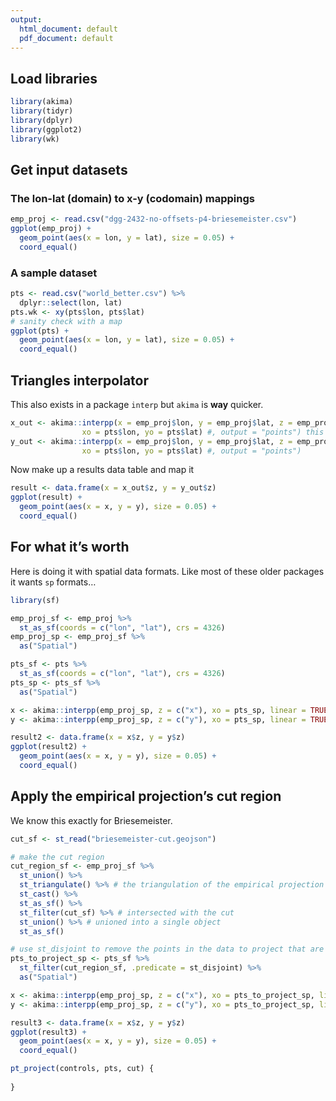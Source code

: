 ```yaml
---
output:
  html_document: default
  pdf_document: default
---
```


## Load libraries

```r
library(akima)
library(tidyr)
library(dplyr)
library(ggplot2)
library(wk)
```

## Get input datasets

### The lon-lat (domain) to x-y (codomain) mappings

```r
emp_proj <- read.csv("dgg-2432-no-offsets-p4-briesemeister.csv")
ggplot(emp_proj) +
  geom_point(aes(x = lon, y = lat), size = 0.05) +
  coord_equal()
```

### A sample dataset

```r
pts <- read.csv("world_better.csv") %>%
  dplyr::select(lon, lat)
pts.wk <- xy(pts$lon, pts$lat)
# sanity check with a map
ggplot(pts) + 
  geom_point(aes(x = lon, y = lat), size = 0.05) + 
  coord_equal()
```

## Triangles interpolator

This also exists in a package `interp` but `akima` is **way** quicker.

```r
x_out <- akima::interpp(x = emp_proj$lon, y = emp_proj$lat, z = emp_proj$x,
                xo = pts$lon, yo = pts$lat) #, output = "points") this option for interp function
y_out <- akima::interpp(x = emp_proj$lon, y = emp_proj$lat, z = emp_proj$y,
                xo = pts$lon, yo = pts$lat) #, output = "points")
```

Now make up a results data table and map it

```r
result <- data.frame(x = x_out$z, y = y_out$z)
ggplot(result) + 
  geom_point(aes(x = x, y = y), size = 0.05) + 
  coord_equal()
```

## For what it's worth

Here is doing it with spatial data formats. Like most of these older packages it wants `sp` formats...

```r
library(sf)

emp_proj_sf <- emp_proj %>%
  st_as_sf(coords = c("lon", "lat"), crs = 4326) 
emp_proj_sp <- emp_proj_sf %>%
  as("Spatial")

pts_sf <- pts %>%
  st_as_sf(coords = c("lon", "lat"), crs = 4326)
pts_sp <- pts_sf %>%
  as("Spatial")

x <- akima::interpp(emp_proj_sp, z = c("x"), xo = pts_sp, linear = TRUE)
y <- akima::interpp(emp_proj_sp, z = c("y"), xo = pts_sp, linear = TRUE)

result2 <- data.frame(x = x$z, y = y$z)
ggplot(result2) +
  geom_point(aes(x = x, y = y), size = 0.05) + 
  coord_equal()
```

## Apply the empirical projection's cut region

We know this exactly for Briesemeister.

```r
cut_sf <- st_read("briesemeister-cut.geojson")

# make the cut region
cut_region_sf <- emp_proj_sf %>%
  st_union() %>%
  st_triangulate() %>% # the triangulation of the empirical projection points
  st_cast() %>%
  st_as_sf() %>% 
  st_filter(cut_sf) %>% # intersected with the cut
  st_union() %>% # unioned into a single object
  st_as_sf() 

# use st_disjoint to remove the points in the data to project that are inside the cut region
pts_to_project_sp <- pts_sf %>%
  st_filter(cut_region_sf, .predicate = st_disjoint) %>%
  as("Spatial")

x <- akima::interpp(emp_proj_sp, z = c("x"), xo = pts_to_project_sp, linear = TRUE)
y <- akima::interpp(emp_proj_sp, z = c("y"), xo = pts_to_project_sp, linear = TRUE)

result3 <- data.frame(x = x$z, y = y$z)
ggplot(result3) +
  geom_point(aes(x = x, y = y), size = 0.05) + 
  coord_equal()
```

```r
pt_project(controls, pts, cut) {
  
}
```
